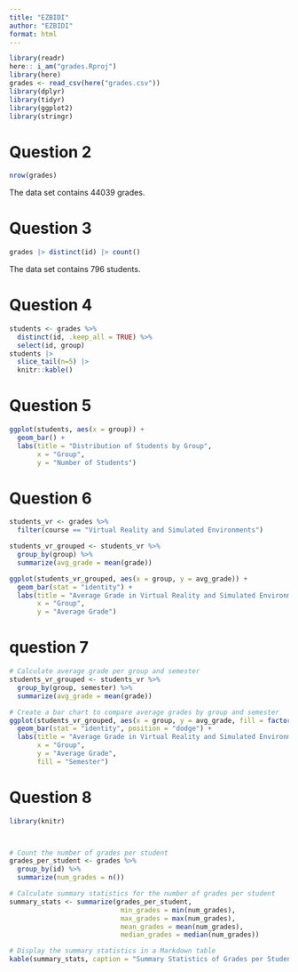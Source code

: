 ```yaml
---
title: "EZBIDI"
author: "EZBIDI"
format: html
---
```


```r
library(readr)
here:: i_am("grades.Rproj")
library(here)
grades <- read_csv(here("grades.csv"))
library(dplyr)
library(tidyr)
library(ggplot2)
library(stringr)
```




# Question 2
```r
nrow(grades)
```

The data set contains 44039 grades.

# Question 3
```r
grades |> distinct(id) |> count()
```

The data set contains 796	students.

# Question 4
```r
students <- grades %>%
  distinct(id, .keep_all = TRUE) %>%
  select(id, group)
students |>
  slice_tail(n=5) |> 
  knitr::kable()
```

# Question 5
```r
ggplot(students, aes(x = group)) +
  geom_bar() +
  labs(title = "Distribution of Students by Group",
       x = "Group",
       y = "Number of Students")
```

# Question 6

```r
students_vr <- grades %>%
  filter(course == "Virtual Reality and Simulated Environments")
```

```r
students_vr_grouped <- students_vr %>%
  group_by(group) %>%
  summarize(avg_grade = mean(grade))
```

```r
ggplot(students_vr_grouped, aes(x = group, y = avg_grade)) +
  geom_bar(stat = "identity") +
  labs(title = "Average Grade in Virtual Reality and Simulated Environments per Group",
       x = "Group",
       y = "Average Grade")
```


# question 7
```r
# Calculate average grade per group and semester
students_vr_grouped <- students_vr %>%
  group_by(group, semester) %>%
  summarize(avg_grade = mean(grade))

# Create a bar chart to compare average grades by group and semester
ggplot(students_vr_grouped, aes(x = group, y = avg_grade, fill = factor(semester))) +
  geom_bar(stat = "identity", position = "dodge") +
  labs(title = "Average Grade in Virtual Reality and Simulated Environments by Group and Semester",
       x = "Group",
       y = "Average Grade",
       fill = "Semester")
```

# Question 8
```r
library(knitr)



# Count the number of grades per student
grades_per_student <- grades %>%
  group_by(id) %>%
  summarize(num_grades = n())

# Calculate summary statistics for the number of grades per student
summary_stats <- summarize(grades_per_student,
                            min_grades = min(num_grades),
                            max_grades = max(num_grades),
                            mean_grades = mean(num_grades),
                            median_grades = median(num_grades))

# Display the summary statistics in a Markdown table
kable(summary_stats, caption = "Summary Statistics of Grades per Student")
```